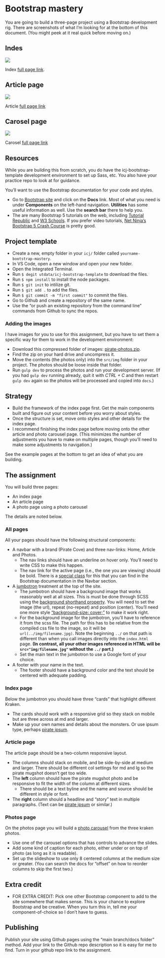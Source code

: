 # Bootstrap mastery

You are going to build a three-page project using a Bootstrap development rig. There are screenshots of what I'm looking for at the bottom of this document. (You might peek at it real quick before moving on.)

::: {.panel-tabset}

## Indes

![](images/bs-page-index.png)

Index [full page link](images/bs-page-index.png).

## Article page

![](images/bs-page-article.png)

Article [full page link](bs-page-article.png)

## Carosel page

![](images/bs-page-photos.png)

Carosel [full page link](bs-page-photos.png)

:::

## Resources

While you are building this from scratch, you do have the icj-bootstrap-template development environment to set up Sass, etc. You also have your practice repo to look at for guidance.

You'll want to use the Bootstrap documentation for your code and styles.

- Go to [Bootstrap site](https://getbootstrap.com/) and click on the **Docs** link. Most of what you need is under **Components** on the left-hand navigation. **Utilities** has some useful information as well. Use the **search bar** there to help you.
- The are many Bootstrap 5 tutorials on the web, including [Tutorial Republic](https://www.tutorialrepublic.com/twitter-bootstrap-tutorial/) and [W3 Schools](https://www.w3schools.com/bootstrap5/). If you prefer video tutorials, [Net Ninja's Bootstrap 5 Crash Course](https://www.youtube.com/playlist?list=PL4cUxeGkcC9joIM91nLzd_qaH_AimmdAR) is pretty good.

## Project template

- Create a new, empty folder in your `icj/` folder called `yourname-bootstrap-mastery`.
- In VS Code, open a new window and open your new folder.
- Open the Integrated Terminal.
- Run `$ degit utdata/icj-bootstrap-template` to download the files.
- Run `$ npm install` to install the node packages.
- Run `$ git init` to intilize git.
- Run `$ git add .` to add the files.
- Run `$ git commit -m "first commit"` to commit the files.
- Go to Github and create a repository of the same name.
- Use the "or push an existing repository from the command line" commands from Github to sync the repos.

### Adding the images

I have images for you to use for this assignment, but  you have to set them a specific way for them to work in the development environment:

- Download this compressed folder of images: <i class="bi bi-download"></i> [pirate-photos.zip](resources/pirate-photos.zip){download="pirate-photos.zip"}.
- Find the zip on your hard drive and uncompress it.
- Move the contents (the photos only) into the `src/img` folder in your project. The photos should be loose inside that folder.
- Run `gulp dev` to process the photos and run your development server. (If you had `gulp dev` running already, quit it with *CTRL + C* and then restart `gulp dev` again so the photos will be processed and copied into `docs`.)

## Strategy

- Build the framework of the index page first. Get the main components built and figure out your content before you worry about styles.
- Once the structure is set, move onto styles and other details for the index page.
- I recommend finishing the index page before moving onto the other article and photo carousel page. (This minimizes the number of adjustments you have to make on multiple pages, though you'll need to make some adjustments to navigation.)

See the example pages at the bottom to get an idea of what you are building.

## The assignment

You will build three pages:

- An index page
- An article page
- A photo page using a photo carousel

The details are noted below.

### All pages

All your pages should have the following structural components:

- A navbar with a brand (Pirate Cove) and three nav-links: Home, Article and Photos.
  - The nav links should have an underline on hover only. You'll need to write CSS to make this happen.
  - The nav link for the active page (i.e., the one you are viewing) should be bold. There is a [special class](https://getbootstrap.com/docs/5.1/components/navbar/#nav) for this that you can find in the Bootstrap documentation in the Navbar section.
- A [jumbotron](https://getbootstrap.com/docs/5.1/examples/jumbotron/) treatment at the top of the site.
  - The jumbotron should have a background image that works reasonably well at all sizes. This is must be done through SCSS using the [background shorthand property](https://www.w3schools.com/css/css_background_shorthand.asp). You will need to set the image (the url), repeat (no-repeat) and position (center). You'll need one more style ["background-size: cover;"](https://www.w3schools.com/cssref/css3_pr_background-size.asp) to make it work right.
  - For the background image for the jumbotron, you'll have to reference it from the scss file. The path for this has to be relative from the compiled css file to the image, so it will be `url(../img/filename.jpg)`. Note the beginning `../` on that path is different than when you call images directly into the `index.html` page. **(In contrast, all your other images referenced in HTML will be `src="img/filename.jpg"` without the `../` part.)**
  - Set the main text in the jumbotron to use a Google font of your choice.
- A footer with your name in the text.
  - The footer should have a background color and the text should be centered with adequate padding.

### Index page

Below the jumbotron you should have three "cards" that highlight different Kraken.

- The cards should work with a responsive grid so they stack on mobile but are three across at md and larger.
- Make up your own names and details about the monsters. Or use ipsum type, perhaps [pirate ipsum](https://pirateipsum.me/).

### Article page

The article page should be a two-column responsive layout.

- The columns should stack on mobile, and be side-by-side at medium and larger. There should be different col settings for md and lg so the pirate mugshot doesn't get too wide.
- The **left** column should have the pirate mugshot photo and be responsive to fit the width of the column at different sizes.
  - There should be a text byline and the name and source should be different in style or font.
- The **right** column should a headline and "story" text in multiple paragraphs. (Text can be [pirate ipsum](https://pirateipsum.me/) or similar.)

### Photos page

On the photos page you will build a [photo carousel](https://getbootstrap.com/docs/5.1/components/carousel/) from the three kraken photos.

- Use one of the carousel options that has controls to advance the slides.
- Add some kind of caption for each photo, either under or on top of photo (as long as it is readable).
- Set up the slideshow to use only 8 centered columns at the medium size or greater. (You can search the docs for "offset" on how to reorder columns to skip the first two.)

## Extra credit

- FOR EXTRA CREDIT: Pick one other Bootstrap component to add to the site somewhere that makes sense. This is your chance to explore Bootstrap and be creative. When you turn this in, tell me your component-of-choice so I don't have to guess.

## Publishing

Publish your site using Github pages using the "main branch/docs folder" method. Add your link to the Github repo description so it is easy for me to find. Turn in your github repo link to the assignment.

